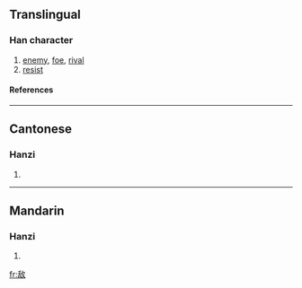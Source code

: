 {{see|敵}}

==Translingual==
===Han character===
{{Han char|rn=66|rad=攴|as=06|sn=10|four=|canj=竹口人大 (HROK), X竹口人大 (XHROK)}}
# [[enemy]], [[foe]], [[rival]]
# [[resist]]
====References====
{{Han ref|kx=1007.050|hdz=52943.020|uh=654C|ud=25932}}

----
==Cantonese==
===Hanzi===
{{yue-hanzi|jyut=|y=dik6}}
# {{defn|Cantonese}}

----
==Mandarin==
===Hanzi===
{{cmn-hanzi|tra=敵|pin=[[dí]] ([[di2]]), [[jiāo]] ([[jiao1]])|wg=ti<sup>2</sup>, chiao<sup>1</sup>}}
# {{defn|Mandarin}}

[[fr:敌]]